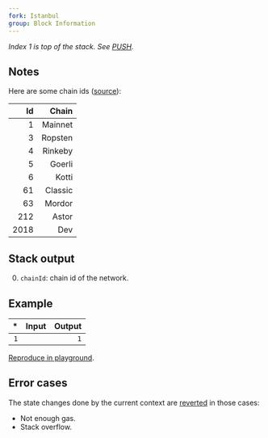 ```yaml
---
fork: Istanbul
group: Block Information
---
```


*Index 1 is top of the stack. See [PUSH](/#60).*

## Notes

Here are some chain ids ([source](https://besu.hyperledger.org/en/stable/Concepts/NetworkID-And-ChainID/)):

| Id | Chain |
|---:|------:|
| 1 | Mainnet |
| 3 | Ropsten |
| 4 | Rinkeby |
| 5 | Goerli |
| 6 | Kotti |
| 61 | Classic |
| 63 | Mordor |
| 212 | Astor |
| 2018 | Dev |

## Stack output

0. `chainId`: chain id of the network.

## Example

| * | Input | Output |
|--:|------:|-------:|
| `1` | | `1` |

[Reproduce in playground](/playground?unit=Wei&codeType=Mnemonic&code='CHAINID'_).

## Error cases

The state changes done by the current context are [reverted](#FD) in those cases:
- Not enough gas.
- Stack overflow.
